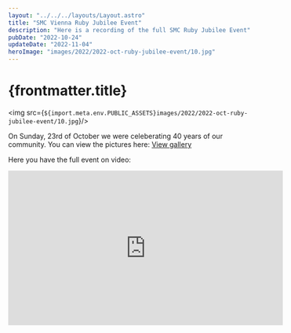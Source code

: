 ```yaml
---
layout: "../../../layouts/Layout.astro"
title: "SMC Vienna Ruby Jubilee Event"
description: "Here is a recording of the full SMC Ruby Jubilee Event"
pubDate: "2022-10-24"
updateDate: "2022-11-04"
heroImage: "images/2022/2022-oct-ruby-jubilee-event/10.jpg"
---
```

# {frontmatter.title}


<img src={`${import.meta.env.PUBLIC_ASSETS}images/2022/2022-oct-ruby-jubilee-event/10.jpg`}/>

On Sunday, 23rd of October we were celeberating 40 years of our community. 
You can view the pictures here:
<a href='/gallery/2022/2022-oct-ruby-jubilee-event'>View gallery</a>


Here you have the full event on video:
<iframe width="560" height="315" src="https://www.youtube-nocookie.com/embed/VPcXISvY0a8" title="YouTube video player" frameborder="0" allow="accelerometer; autoplay; clipboard-write; encrypted-media; gyroscope; picture-in-picture" allowfullscreen></iframe>
